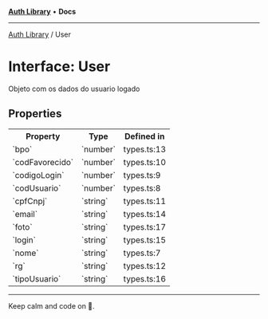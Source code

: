 
<Meta title="Libs/Auth/interfaces/User" />



[**Auth Library**](/?path=/docs/libs-auth-overview--page) • **Docs**

***

[Auth Library](/?path=/docs/libs-auth-overview--page) / User

# Interface: User

Objeto com os dados do usuario logado

## Properties

<table>
<tr><th>Property</th><th>Type</th><th>Defined in</th></tr>
<tr></tr>
<tr><td>`bpo`</td><td>`number`</td><td>types.ts:13</td></tr>
<tr><td>`codFavorecido`</td><td>`number`</td><td>types.ts:10</td></tr>
<tr><td>`codigoLogin`</td><td>`number`</td><td>types.ts:9</td></tr>
<tr><td>`codUsuario`</td><td>`number`</td><td>types.ts:8</td></tr>
<tr><td>`cpfCnpj`</td><td>`string`</td><td>types.ts:11</td></tr>
<tr><td>`email`</td><td>`string`</td><td>types.ts:14</td></tr>
<tr><td>`foto`</td><td>`string`</td><td>types.ts:17</td></tr>
<tr><td>`login`</td><td>`string`</td><td>types.ts:15</td></tr>
<tr><td>`nome`</td><td>`string`</td><td>types.ts:7</td></tr>
<tr><td>`rg`</td><td>`string`</td><td>types.ts:12</td></tr>
<tr><td>`tipoUsuario`</td><td>`string`</td><td>types.ts:16</td></tr>
</table>


***

Keep calm and code on 🤘.